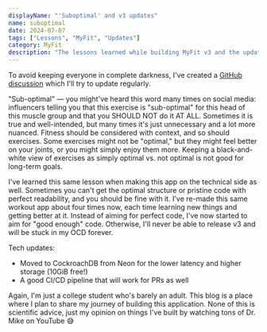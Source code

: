 ```yaml
---
displayName: "'Suboptimal' and v3 updates"
name: suboptimal
date: 2024-07-07
tags: ["Lessons", "MyFit", "Updates"]
category: MyFit
description: "The lessons learned while building MyFit v3 and the updates on the project."
---
```


To avoid keeping everyone in complete darkness, I've created a 
[GitHub discussion](https://github.com/WhyAsh5114/MyFit/discussions/45) which 
I'll try to update regularly.

"Sub-optimal" — you might've heard this word many times on social media: influencers telling 
you that this exercise is "sub-optimal" for this head of this muscle group and that you SHOULD NOT 
do it AT ALL. Sometimes it is true and well-intended, but many times it's just unnecessary and a 
lot more nuanced. Fitness should be considered with context, and so should exercises. Some exercises 
might not be "optimal," but they might feel better on your joints, or you might simply enjoy them more. 
Keeping a black-and-white view of exercises as simply optimal vs. not optimal is not good for long-term goals.

I've learned this same lesson when making this app on the technical side as well. Sometimes you can't 
get the optimal structure or pristine code with perfect readability, and you should be fine with it. 
I've re-made this same workout app about four times now, each time learning new things and getting better 
at it. Instead of aiming for perfect code, I've now started to aim for "good enough" code. Otherwise, I'll 
never be able to release v3 and will be stuck in my OCD forever.

Tech updates:

- Moved to CockroachDB from Neon for the lower latency and higher storage (10GiB free!)
- A good CI/CD pipeline that will work for PRs as well

Again, I'm just a college student who's barely an adult. This blog is a place where I plan to share 
my journey of building this application. None of this is scientific advice, just my opinion on things 
I've built by watching tons of Dr. Mike on YouTube 😅
